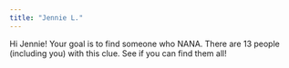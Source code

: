 ```yaml
---
title: "Jennie L."
---
```


Hi Jennie! Your goal is to find someone who NANA. There are 13 people (including you) with this clue. See if you can find them all!
